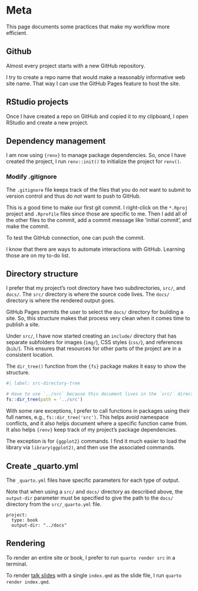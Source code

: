# Meta

This page documents some practices that make my workflow more efficient.

## Github

Almost every project starts with a new GitHub repository.

I try to create a repo name that would make a reasonably informative web site name.
That way I can use the GitHub Pages feature to host the site.

## RStudio projects

Once I have created a repo on GitHub and copied it to my clipboard, I open 
RStudio and create a new project.

## Dependency management

I am now using `{renv}` to manage package dependencies.
So, once I have created the project, I run `renv::init()` to initialize the
project for `renv()`.

### Modify .gitignore

::: {.callout-tip}
The `.gitignore` file keeps track of the files that you do *not* want to submit
to version control and thus do *not* want to push to GitHub.
:::

This is a good time to make our first git commit.
I right-click on the `*.Rproj` project and `.Rprofile` files since those are specific to me.
Then I add all of the other files to the commit, add a commit message like 
'initial commit', and make the commit.

To test the GitHub connection, one can push the commit.

::: {.callout-note}
I know that there are ways to automate interactions with GitHub.
Learning those are on my to-do list.
:::

## Directory structure

I prefer that my project's root directory have two subdirectories, `src/`, and `docs/`.
The `src/` directory is where the source code lives.
The `docs/` directory is where the rendered output goes.

GitHub Pages permits the user to select the `docs/` directory for building a site.
So, this structure makes that process very clean when it comes time to publish
a site.

Under `src/`, I have now started creating an `include/` directory that has 
separate subfolders for images (`img/`), CSS styles (`css/`), and references
(`bib/`).
This ensures that resources for other parts of the project are in a consistent
location.

The `dir_tree()` function from the `{fs}` package makes it easy to show the
structure.

```r
#| label: src-directory-tree

# Have to use `../src` because this document lives in the `src/` directory.
fs::dir_tree(path = '../src')
```

::: {.callout-note}
With some rare exceptions, I prefer to call functions in packages using their
full names, e.g., `fs::dir_tree('src')`.
This helps avoid namespace conflicts, and it also helps document where a
specific function came from.
It also helps `{renv}` keep track of my project's package dependencies.

The exception is for `{ggplot2}` commands.
I find it much easier to load the library via `library(ggplot2)`, and then
use the associated commands.
:::

## Create _quarto.yml

The `_quarto.yml` files have specific parameters for each type of output.

Note that when using a `src/` and `docs/` directory as described above,
the `output-dir` parameter must be specified to give the path to the `docs/`
directory from the `src/_quarto.yml` file.

```
project:
  type: book
  output-dir: "../docs"
```

## Rendering

To render an entire site or book, I prefer to run `quarto render src` in a terminal.

To render [talk slides](slides.qmd#github-repo) with a single `index.qmd` as the slide file, I run `quarto render index.qmd`.